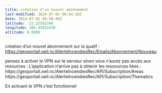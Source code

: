 ```yaml
---
title: création d'un nouvel abonnement
last-modified: 2024-07-02 00:54:10Z
date: 2024-07-02 00:50:40Z
latitude: -22.25582340
longitude: 166.45052430
altitude: 0.0000
---
```



 création d'un nouvel abonnement 
 sur la qualif : [https://geoportail.oeil.nc/AlerteIncendiesRec/Emails/Abonnement/Nouveau](abonnement qualification/recette)


pensez à activer le VPN sur le serveur sinon vous n'aurez pas accès aux resources : 
L'application n'arrive pas à obtenir les ressources liées : 
https://geoportail.oeil.nc/AlerteIncendiesRec/API/Subscription/Areas
https://geoportail.oeil.nc/AlerteIncendiesRec/API/Subscription/Thematics

En activant le VPN c'est fonctionnel 
